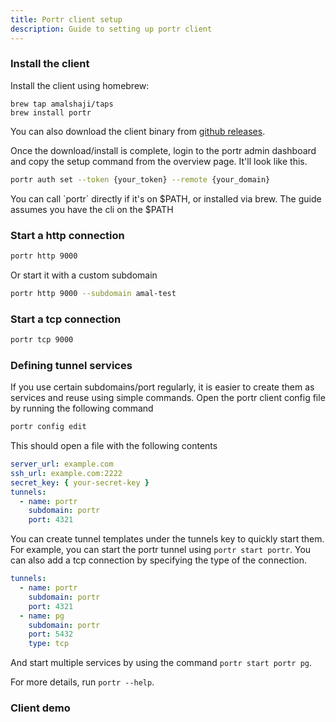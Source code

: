 ```yaml
---
title: Portr client setup
description: Guide to setting up portr client
---
```



### Install the client

Install the client using homebrew:

```shell
brew tap amalshaji/taps
brew install portr
```

You can also download the client binary from [github releases](https://github.com/amalshaji/portr/releases).

Once the download/install is complete, login to the portr admin dashboard and copy the setup command from the overview page. It'll look like this.

```bash
portr auth set --token {your_token} --remote {your_domain}
```

<Aside type="tip">
  You can call `portr` directly if it's on $PATH, or installed via brew. The
  guide assumes you have the cli on the $PATH
</Aside>

### Start a http connection

```bash
portr http 9000
```

Or start it with a custom subdomain

```bash
portr http 9000 --subdomain amal-test
```

### Start a tcp connection

```bash
portr tcp 9000
```

### Defining tunnel services

If you use certain subdomains/port regularly, it is easier to create them as services and reuse using simple commands.
Open the portr client config file by running the following command

```bash
portr config edit
```

This should open a file with the following contents

```yml
server_url: example.com
ssh_url: example.com:2222
secret_key: { your-secret-key }
tunnels:
  - name: portr
    subdomain: portr
    port: 4321
```

You can create tunnel templates under the tunnels key to quickly start them.
For example, you can start the portr tunnel using `portr start portr`. You can also add a tcp connection by specifying the type of the connection.

```yml
tunnels:
  - name: portr
    subdomain: portr
    port: 4321
  - name: pg
    subdomain: portr
    port: 5432
    type: tcp
```

And start multiple services by using the command `portr start portr pg`.

For more details, run `portr --help`.

### Client demo

<YouTube id="https://youtu.be/hhbte2JI3qk" />
